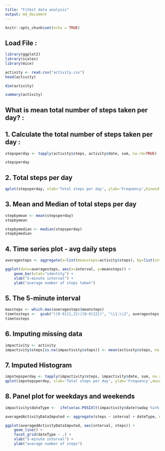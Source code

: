 ```yaml
---
title: "Fitbit data analysis"
output: md_document
---
```


```r
knitr::opts_chunk$set(echo = TRUE)
```

## Load File :

```r

library(ggplot2)
library(scales)
library(mice)

activity <- read.csv("activity.csv")
head(activity)

dim(activity)

summary(activity)

```


## What is mean total number of steps taken per day? :

## 1. Calculate the total number of steps taken per day :



```r

stepsperday <- tapply(activity$steps, activity$date, sum, na.rm=TRUE)

stepsperday

```
## 2. Total steps per day

```r

qplot(stepsperday, xlab='Total steps per day', ylab='Frequency',binwidth=500)

```

## 3. Mean and Median of total steps per day


```r
stepbymean <- mean(stepsperday)
stepbymean

stepbymedian <- median(stepsperday)
stepbymedian
```

## 4. Time series plot - avg daily steps 

```r
averagesteps <- aggregate(x=list(meansteps=activity$steps), by=list(interval=activity$interval), FUN=mean, na.rm=TRUE)

ggplot(data=averagesteps, aes(x=interval, y=meansteps)) +
    geom_bar(stat="identity") +
    xlab("5-minute interval") +
    ylab("average number of steps taken") 
```

## 5. The 5-minute interval 


```r
maxsteps <- which.max(averagesteps$meansteps)
timetosteps <-  gsub("([0-9]{1,2})([0-9]{2})", "\\1:\\2", averagesteps[maxsteps,'interval'])
timetosteps
```

## 6. Imputing missing data 


```r
impactivity <- activity
impactivity$steps[is.na(impactivity$steps)] <- mean(activity$steps, na.rm=TRUE)
```

## 7. Imputed Histogram 



```r
impstepsperday <- tapply(impactivity$steps, impactivity$date, sum, na.rm=TRUE)
qplot(impstepsperday, xlab='Total steps per day', ylab='Frequency',main="Total Number of Steps Taken Each Day (Imputed)",binwidth=100)
```

## 8. Panel plot for weekdays and weekends


```r
impactivity$dateType <-  ifelse(as.POSIXlt(impactivity$date)$wday %in% c(0,6), 'weekend', 'weekday')

averagedActivityDataImputed <- aggregate(steps ~ interval + dateType, data=impactivity, mean)

ggplot(averagedActivityDataImputed, aes(interval, steps)) + 
    geom_line() + 
    facet_grid(dateType ~ .) +
    xlab("5-minute interval") + 
    ylab("avarage number of steps")

```

